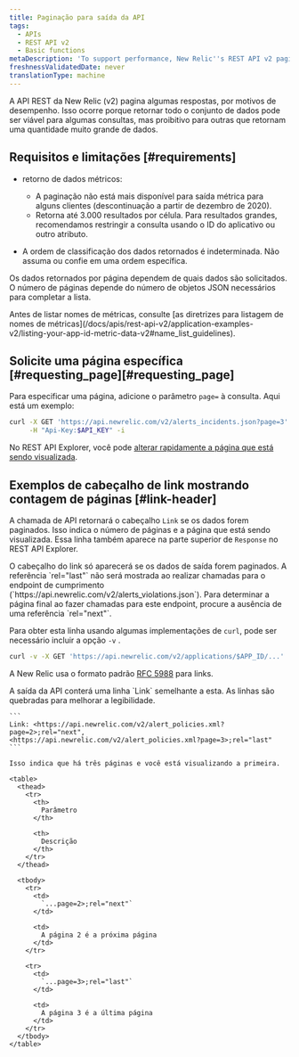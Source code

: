 ```yaml
---
title: Paginação para saída da API
tags:
  - APIs
  - REST API v2
  - Basic functions
metaDescription: 'To support performance, New Relic''s REST API v2 paginates responses using the standard format for links from RFC 5988.'
freshnessValidatedDate: never
translationType: machine
---
```


A API REST da New Relic (v2) pagina algumas respostas, por motivos de desempenho. Isso ocorre porque retornar todo o conjunto de dados pode ser viável para algumas consultas, mas proibitivo para outras que retornam uma quantidade muito grande de dados.

## Requisitos e limitações [#requirements]

* retorno de dados métricos:

  * A paginação não está mais disponível para saída métrica para alguns clientes (descontinuação a partir de dezembro de 2020).
  * Retorna até 3.000 resultados por célula. Para resultados grandes, recomendamos restringir a consulta usando o ID do aplicativo ou outro atributo.

* A ordem de classificação dos dados retornados é indeterminada. Não assuma ou confie em uma ordem específica.

Os dados retornados por página dependem de quais dados são solicitados. O número de páginas depende do número de objetos JSON necessários para completar a lista.

<Callout variant="important">
  Antes de listar nomes de métricas, consulte [as diretrizes para listagem de nomes de métricas](/docs/apis/rest-api-v2/application-examples-v2/listing-your-app-id-metric-data-v2#name_list_guidelines).
</Callout>

## Solicite uma página específica [#requesting\_page][#requesting_page]

Para especificar uma página, adicione o parâmetro `page=` à consulta. Aqui está um exemplo:

```sh
curl -X GET 'https://api.newrelic.com/v2/alerts_incidents.json?page=3' \
     -H "Api-Key:$API_KEY" -i
```

No REST API Explorer, você pode [alterar rapidamente a página que está sendo visualizada](/docs/apm/apis/api-explorer-v2/parts-api-explorer#data_page).

## Exemplos de cabeçalho de link mostrando contagem de páginas [#link-header]

A chamada de API retornará o cabeçalho `Link` se os dados forem paginados. Isso indica o número de páginas e a página que está sendo visualizada. Essa linha também aparece na parte superior de `Response` no REST API Explorer.

<Callout variant="important">
  O cabeçalho do link só aparecerá se os dados de saída forem paginados.
</Callout>

<Callout variant="tip">
  A referência `rel="last"` não será mostrada ao realizar chamadas para o endpoint de cumprimento (`https://api.newrelic.com/v2/alerts_violations.json`). Para determinar a página final ao fazer chamadas para este endpoint, procure a ausência de uma referência `rel="next"`.
</Callout>

Para obter esta linha usando algumas implementações de `curl`, pode ser necessário incluir a opção `-v` .

```sh
curl -v -X GET 'https://api.newrelic.com/v2/applications/$APP_ID/...'
```

A New Relic usa o formato padrão [RFC 5988](http://www.rfc-editor.org/rfc/rfc5988.txt) para links.

<CollapserGroup>
  <Collapser id="3-pages" title="Exemplo: retornar 3 páginas">
    A saída da API conterá uma linha `Link` semelhante a esta. As linhas são quebradas para melhorar a legibilidade.

    ```
    Link: <https://api.newrelic.com/v2/alert_policies.xml?page=2>;rel="next", 
    <https://api.newrelic.com/v2/alert_policies.xml?page=3>;rel="last"
    ```

    Isso indica que há três páginas e você está visualizando a primeira.

    <table>
      <thead>
        <tr>
          <th>
            Parâmetro
          </th>

          <th>
            Descrição
          </th>
        </tr>
      </thead>

      <tbody>
        <tr>
          <td>
            `...page=2>;rel="next"`
          </td>

          <td>
            A página 2 é a próxima página
          </td>
        </tr>

        <tr>
          <td>
            `...page=3>;rel="last"`
          </td>

          <td>
            A página 3 é a última página
          </td>
        </tr>
      </tbody>
    </table>
  </Collapser>
</CollapserGroup>